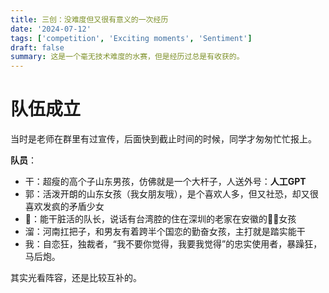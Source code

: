 ```yaml
---
title: 三创：没难度但又很有意义的一次经历
date: '2024-07-12'
tags: ['competition', 'Exciting moments', 'Sentiment']
draft: false
summary: 这是一个毫无技术难度的水赛，但是经历过总是有收获的。
---
```


# 队伍成立
当时是老师在群里有过宣传，后面快到截止时间的时候，同学才匆匆忙忙报上。

**队员**：
- 干：超瘦的高个子山东男孩，仿佛就是一个大杆子，人送外号：**人工GPT**
- 郭：活泼开朗的山东女孩（我女朋友哦），是个喜欢人多，但又社恐，却又很喜欢发疯的矛盾少女
- 🐷：能干脏活的队长，说话有台湾腔的住在深圳的老家在安徽的🐷🐷女孩
- 溜：河南扛把子，和男友有着跨半个国恋的勤奋女孩，主打就是踏实能干
- 我：自恋狂，独裁者，“我不要你觉得，我要我觉得”的忠实使用者，暴躁狂，马后炮。

其实光看阵容，还是比较互补的。